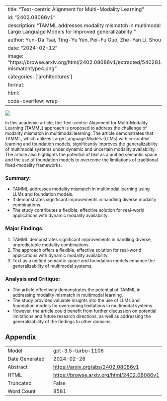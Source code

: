 
---
title: "Text-centric Alignment for Multi-Modality Learning"
id: "2402.08086v1"
description: "TAMML addresses modality mismatch in multimodal learning using Large Language Models for improved generalizability."
author: Yun-Da Tsai, Ting-Yu Yen, Pei-Fu Guo, Zhe-Yan Li, Shou-De Lin
date: "2024-02-12"
image: "https://browse.arxiv.org/html/2402.08086v1/extracted/5402818/Figs/introduction-mismatchtype4.png"
categories: ['architectures']
format:
  html:
    code-overflow: wrap
---

![](https://browse.arxiv.org/html/2402.08086v1/extracted/5402818/Figs/introduction-mismatchtype4.png)

In this academic article, the Text-centric Alignment for Multi-Modality Learning (TAMML) approach is proposed to address the challenge of modality mismatch in multimodal learning. The article demonstrates that TAMML, which utilizes Large Language Models (LLMs) with in-context learning and foundation models, significantly improves the generalizability of multimodal systems under dynamic and uncertain modality availability. The article also highlights the potential of text as a unified semantic space and the use of foundation models to overcome the limitations of traditional fixed-modality frameworks.

### Summary:
- TAMML addresses modality mismatch in multimodal learning using LLMs and foundation models.
- It demonstrates significant improvements in handling diverse modality combinations.
- The study contributes a flexible, effective solution for real-world applications with dynamic modality availability.

### Major Findings:
1. TAMML demonstrates significant improvements in handling diverse, unpredictable modality combinations.
2. The approach offers a flexible, effective solution for real-world applications with dynamic modality availability.
3. Text as a unified semantic space and foundation models enhance the generalizability of multimodal systems.

### Analysis and Critique:
- The article effectively demonstrates the potential of TAMML in addressing modality mismatch in multimodal learning.
- The study provides valuable insights into the use of LLMs and foundation models for overcoming limitations in multimodal systems.
- However, the article could benefit from further discussion on potential limitations and future research directions, as well as addressing the generalizability of the findings to other domains.

## Appendix

|          |          |
|----------|----------|
| Model     | gpt-3.5-turbo-1106       |
| Date Generated     | 2024-02-26       |
| Abstract | [https://arxiv.org/abs/2402.08086v1](https://arxiv.org/abs/2402.08086v1)        |
| HTML     | [https://browse.arxiv.org/html/2402.08086v1](https://browse.arxiv.org/html/2402.08086v1)       |
| Truncated       | False       |
| Word Count       | 8581       |